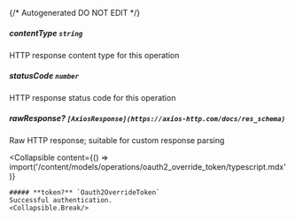 {/* Autogenerated DO NOT EDIT  */}

##### **contentType** `string`
HTTP response content type for this operation

##### **statusCode** `number`
HTTP response status code for this operation

##### **rawResponse?** `[AxiosResponse](https://axios-http.com/docs/res_schema)`
Raw HTTP response; suitable for custom response parsing

<Collapsible
    content={() => import('/content/models/operations/oauth2_override_token/typescript.mdx')}
>
    ##### **token?** `Oauth2OverrideToken`
    Successful authentication.
    <Collapsible.Break/>
</Collapsible>

